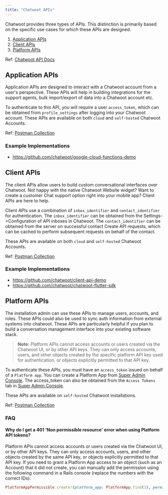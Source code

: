 ```yaml
---
title: "Chatwoot APIs"
---
```


Chatwoot provides three types of APIs. This distinction is primarily based on the specific use cases for which these APIs are designed.

1. [Application APIs](#application-apis)
2. [Client APIs](#client-apis)
3. [Platform APIs](#platform-apis)

Ref: [Chatwoot API Docs](https://www.chatwoot.com/developers/api/)

## Application APIs

Application APIs are designed to interact with a Chatwoot account from a user's perspective. These APIs will help in building integrations for the support agents,
bulk import/export of data into a Chatwoot account etc.

To authenticate to this API, you will require a user `access_token`, which can be obtained from `profile_settings` after logging into your Chatwoot account.
These APIs are available on both `cloud` and `self-hosted` Chatwoot Accounts.

Ref: [Postman Collection](https://www.postman.com/chatwoot/workspace/chatwoot-apis/collection/162770-a7462388-50fd-4035-9bfc-5750f91c00cd)

### Example Implementations
- https://github.com/chatwoot/google-cloud-functions-demo

## Client APIs

The client APIs allow users to build custom conversational interfaces over Chatwoot. Not happy with the native Chatwoot Website widget? Want to create a customer Chat support option right into your mobile app? Client APIs are here to help.

Client APIs use a combination of `inbox_identifier` and `contact_identifier` for authentication. The `inbox_identifier` can be obtained from the Settings->Configuration of API inboxes in Chatwoot. The `contact_identifier` can be obtained from the server on successful contact Create API requests, which can be cached to perform subsequent requests on behalf of the contact.

These APIs are available on both `cloud` and `self-hosted` Chatwoot Accounts.

Ref: [Postman Collection](https://www.postman.com/chatwoot/workspace/chatwoot-apis/collection/162770-9b283c34-96a9-494f-bb52-c5c6ab864a4a)

### Example Implementations
- https://github.com/chatwoot/client-api-demo
- https://github.com/chatwoot/chatwoot-flutter-sdk

## Platform APIs

The installation admin can use these APIs to manage users, accounts, and roles. These APIs could also be used to sync auth information from external systems into chatwoot. These APIs are particularly helpful if you plan to build a conversation management interface into your existing software stack.

> **Note:** Platform APIs cannot access accounts or users created via the Chatwoot UI, or by other API keys. They can only access accounts, users, and other objects created by the specific platform API key used for authentication, or objects explicitly permitted to that API key.

To authenticate these APIs, you must have an `access_token` issued on behalf of a `Platform app`. You can create a Platform App from [Super Admin Console](/self-hosted/monitoring/super-admin-sidekiq/). The access_token can also be obtained from the `Access Tokens` tab in [Super Admin Console](/self-hosted/monitoring/super-admin-sidekiq/).

These APIs are available on `self-hosted` Chatwoot installations.

Ref: [Postman Collection](https://www.postman.com/chatwoot/workspace/chatwoot-apis/collection/162770-e5451b69-9f97-489b-b352-4ca7d8d82aff)

### FAQ

#### Why do I get a 401 'Non permissible resource' error when using Platform API tokens?

Platform APIs cannot access accounts or users created via the Chatwoot UI, or by other API keys. They can only access accounts, users, and other objects created by the same API key, or objects explicitly permitted to that API key. If you need to grant a Platform App access to an object (such as an Account) that it did not create, you can manually add the permission using the following command in a Rails console (replace the numbers with the correct IDs):

```ruby
PlatformAppPermissible.create!(platform_app: PlatformApp.find(1), permissible: Account.find(1))
```
